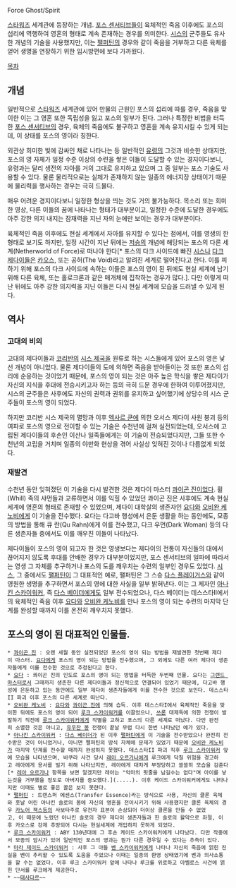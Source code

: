 Force Ghost/Spirit

[[스타워즈]] 세계관에 등장하는 개념. [[포스 센서티브]]들이 육체적인 죽음 이후에도 포스의 섭리에 역행하여 영혼의 형태로 계속 존재하는 경우를 의미한다. [[시스]]의 군주들도 유사한 개념의 기술을 사용했지만, 이는 [[팰퍼틴]]의 경우와 같이 죽음을 거부하고 다른 육체를 얻어 생명을 연장하기 위한 임시방편에 보다 가까웠다.

[[목차]]

== 개념 ==
일반적으로 [[스타워즈]] 세계관에 있어 만물의 근원인 포스의 섭리에 따를 경우, 죽음을 맞이한 이는 그 영혼 또한 독립성을 잃고 포스의 일부가 된다. 그러나 특정한 비법을 터득한 [[포스 센서티브]]의 경우, 육체의 죽음에도 불구하고 영혼을 계속 유지시킬 수 있게 되는데, 이 상태를 포스의 영이라 칭한다.

외관상 희미한 빛에 감싸인 채로 나타나는 등 일반적인 [[유령]]의 그것과 비슷한 상태지만, 포스의 영 자체가 일정 수준 이상의 수련을 쌓은 이들이 도달할 수 있는 경지이다보니, 유령과는 달리 생전의 자아를 거의 그대로 유지하고 있으며 그 중 일부는 포스 기술도 사용할 수 있다. 물론 물리적으로는 실체가 존재하지 않는 일종의 에너지장 상태이기 때문에 물리력을 행사하는 경우는 극히 드물다.

매우 어려운 경지이다보니 일정한 형상을 띄는 것도 거의 불가능하다. 목소리 또는 희미한 영상, 다른 이들의 꿈에 나타나는 형태가 대부분이고, 일정한 수준에 도달한 경우에도 아주 강한 의지 내지는 잠재력을 지닌 자의 눈에만 보이는 경우가 대부분이다. 

육체적인 죽음 이후에도 현실 세계에서 자아를 유지할 수 있다는 점에서, 이를 영생의 한 형태로 보기도 하지만, 일정 시간이 지난 뒤에는 [[저승]]의 개념에 해당되는 포스의 다른 세계(Netherworld of Force)로 떠나야 한다[* 포스의 다크 사이드에 빠진 [[시스]]나 [[다크 제다이]]들은 [[카오스]], 또는 공허(The Void)라고 알려진 세계로 떨어진다고 한다. 이를 피하기 위해 포스의 다크 사이드에 속하는 이들은 포스의 영이 된 뒤에도 현실 세계에 남기 위해 다른 육체, 또는 홀로크론과 같은 매개체에 집착하는 경우가 많다.]. 다만 이렇게 떠난 뒤에도 아주 강한 의지력을 지닌 이들은 다시 현실 세계에 모습을 드러낼 수 있게 된다.

== 역사 ==
=== 고대의 비의 ===
고대의 제다이들과 [[코리반]]의 [[시스 제국]]을 원류로 하는 시스들에게 있어 포스의 영은 낯선 개념이 아니었다. 물론 제다이들의 도에 의하면 죽음을 받아들이는 것 또한 포스의 섭리에 순응하는 것이었기 때문에, 포스의 영이 되는 것은 아주 높은 학식을 쌓은 제다이가 자신의 지식을 후대에 전승시키고자 하는 등의 극히 드문 경우에 한하여 이루어졌지만, 시스의 군주들은 사후에도 자신의 권력과 권위를 유지하고 싶어했기에 상당수의 시스 군주들이 포스의 영이 되었다.

하지만 코리반 시스 제국의 멸망과 이후 [[엑사르 쿤]]에 의한 오서스 제다이 사원 붕괴 등의 여파로 포스의 영으로 전이할 수 있는 기술은 수천년에 걸쳐 실전되었는데, 오서스에 고립된 제다이들의 후손인 이산나 일족들에게는 이 기술이 전승되었다지만, 그들 또한 수천년의 고립을 거치며 일종의 야만화 현상을 겪어 사실상 잊혀진 것이나 다름없게 되었다.

=== 재발견 ===
수천년 동안 잊혀졌던 이 기술을 다시 발견한 것은 제다이 마스터 [[콰이곤 진]]이었다. 휠(Whill) 족의 샤먼들과 교류하면서 이를 익힐 수 있었던 콰이곤 진은 사후에도 계속 현실 세계에 영혼의 형태로 존재할 수 있었으며, 제다이 대학살의 생존자인 [[요다]]와 [[오비완 케노비]]에게 이 기술을 전수했다. 요다는 다고바 행성에서 은둔 생활을 하는 동안에도, 모종의 방법을 통해 큐 란(Qu Rahn)에게 이를 전수했고, 다크 우먼(Dark Woman) 등의 다른 생존자들 중에서도 이를 깨우친 이들이 나타났다. 

제다이들이 포스의 영이 되고자 한 것은 영생보다는 제다이의 전통이 자신들의 대에서 끊어지지 않도록 후대를 안배한 경우가 대부분이었지만, 포스 센서티브의 일파에 따라서는 영생 그 자체를 추구하거나 포스의 도를 깨우치는 수련의 일부인 경우도 있었다. [[시스]], 그 중에서도 [[팰퍼틴]]이 그 대표적인 예로, 팰퍼틴은 그 스승 [[다스 플레이거스]]와 같이 영원한 생명을 추구하면서 포스의 영에 대한 사실을 일부 밝혀낸다. 이는 그 제자인 [[아나킨 스카이워커]], 즉 [[다스 베이더]]에게도 일부 전수되었으나, 다스 베이더는 데스스타II에서의 육체적인 죽음 이후 [[요다]]와 [[오비완 케노비]]를 만나 포스의 영이 되는 수련의 마지막 단계를 완성할 때까지 이를 온전히 깨우치지 못했다.  

== 포스의 영이 된 대표적인 인물들. ==
 * [[콰이곤 진]] : 오랜 세월 동안 실전되었던 포스의 영이 되는 방법을 재발견한 첫번째 제다이 마스터. [[요다]]에게 포스의 영이 되는 방법을 전수했으며, 그 외에도 다른 여러 제다이 생존자들에게 이를 전수한 것으로 추정된다고 한다. 
 * [[요다]] : 콰이곤 진의 인도로 포스의 영이 되는 방법을 터득한 두번째 인물. 요다는 [[그랜드 마스터]]로서 그때까지 생존한 다른 제다이들과 정신적으로 연결되어 있었기 때문에, 다고바 행성에 은둔하고 있는 동안에도 일부 제다이 생존자들에게 이를 전수한 것으로 보인다. 데스스타II 파괴 이후 포스의 다른 세계로 떠난다. 
 * [[오비완 케노비]] : [[요다]]와 [[콰이곤 진]]에 의해 습득. 이후 데스스타I에서 육체적인 죽음을 맞이한 뒤에도 포스의 영이 되어 [[루크 스카이워커]]를 이끌었으나, [[쓰론]] 대제독에 의한 전쟁이 발발하기 직전에 [[루크 스카이워커]]에게 작별을 고하고 포스의 다른 세계로 떠났다. 다만 완전히 소멸한 것은 아니고, [[유우잔 봉]] 전쟁이 끝날 무렵 다시 한번 나타났던 예가 있다.
 * [[아나킨 스카이워커]] : [[다스 베이더]]가 된 이후 [[팰퍼틴]]에게 이 기술을 전수받았으나 완전히 전수받은 것이 아니었거나, 아니면 팰퍼틴의 방식 자체에 문제가 있었기 때문에 [[오비완 케노비]]가 마지막 단계를 전수할 때까지 완성하지 못했다. 데스스타II 파괴 직후 [[루크 스카이워커]] 앞에 모습을 나타냈으며, 바쿠라 사건 당시 [[레아 오르가나]]에게 루크에게 닥칠 위험을 경고하고 레아에게 용서를 빌기 위해 나타났지만, 레아에게 대차게 부정당하고 쓸쓸히 모습을 감춘다[* [[레아 오르가나]] 항목을 보면 알겠지만 레아는 "악마의 핏줄을 남길수는 없다"며 아이를 낳는것을 거부했을 정도로 아버지를 증오했다.](.....). 이후 케이드 스카이워커에게도 나타나지만 이때도 별로 좋은 꼴은 보지 못한다.
 * [[팰퍼틴]] : 트랜스퍼 에센스(Transfer Essence)라는 방식으로 사용, 자신의 클론 육체와 훗날 어린 아나킨 솔로의 몸에 자신의 영혼을 전이시키기 위해 사용했지만 클론 육체의 경우 [[카노어 잭스]]등의 사보타주로 유전자 표본이 손상되어 더이상 클론을 만들 수 없었고, 이 때문에 노렸던 아나킨 솔로의 경우 제다이 생존자들과 한 솔로의 활약으로 좌절, 이후 카오스로 강제 추방되어 다시는 현실세계에 개입하지 못하게 되었다.
 * [[루크 스카이워커]] : ABY 130년대에 그 후손 케이드 스카이워커에게 나타났다. 다만 작중에서 모종의 암시가 있어 일반적인 포스의 영과는 뭔가 다른 경우일 수 있다는 추측이 있다.
 * [[마라 제이드 스카이워커]] : 사후 그 아들 [[벤 스카이워커]]에게 나타나 자신의 죽음에 얽힌 진실을 벤이 추리할 수 있도록 도움을 주었으나 이때는 일종의 환영 상태였기에 벤과 의사소통을 할 수는 없었다. 이후 루크 스카이워커 앞에 나타나 루크를 위로하고 아벨로스 사건에 얽힌 단서를 루크에게 제공한다.
 * ~~[[태사다르]]~~
